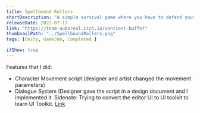 ```yaml
---
title: Spellbound Rollers
shortDescription: "A simple survival game where you have to defend yourself against living dice with your own through utilizing several special powers: Fire, poison, ice etc... Collect the chips, gain XP and unlock more powers!"
releaseDate: 2022-07-17
link: "https://team-auboreal.itch.io/sentient-buffet"
thumbnailPath: "../SpellboundRollers.png"
tags: [Unity, GameJam, Completed ]

ifShow: true
---
```


Features that I did:
* Character Movement script (designer and artist changed the movement parameters)
* Dialogue System (Designer gave the script in a design document and I implemented it. Sidenote: Trying to convert the editor UI to UI toolkit to learn UI Toolkit. [Link](https://github.com/GnoxNahte/DialogueSystem)
